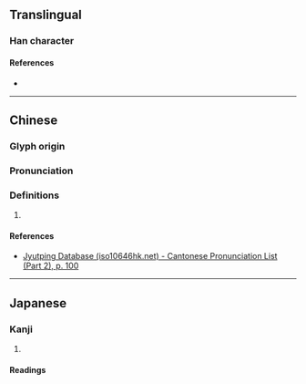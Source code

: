 {{character info/new}}
==Translingual==

===Han character===
{{Han char|rn=46|rad=山|as=10|sn=13|four=20767|canj=UILR|ids=⿰山唐}}

====References====
* {{Han ref|kx=0317.140|dkj=08335|dj=0617.350|hdz=10792.020|uh=5D63|ud=23907|bh=DD4E|bd=56654}}

----

==Chinese==
{{zh-forms}}

===Glyph origin===
{{Han etym}}

===Pronunciation===
{{zh-pron
|m=dàng,táng
|c=dong6
|mc=y
|oc=y
|cat=
}}

===Definitions===
{{zh-hanzi}}

# {{rfdef|zh}}

====References====
* [http://www.iso10646hk.net/jp/document/download.jsp Jyutping Database (iso10646hk.net) - Cantonese Pronunciation List (Part 2), p. 100]

----

==Japanese==

===Kanji===
{{ja-kanji|grade=|rs=山10}}

# {{defn|lang=ja|sort=山10}}

====Readings====
{{ja-readings
|goon=どう<だう
|kanon=とう<たう
}}